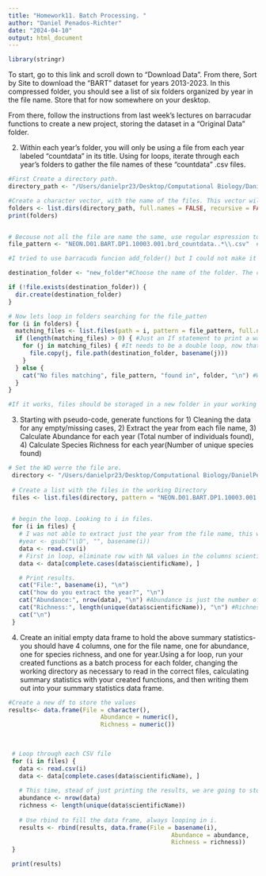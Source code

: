 ```yaml
---
title: "Homework11. Batch Processing. "
author: "Daniel Penados-Richter"
date: "2024-04-10"
output: html_document
---
```


```r
library(stringr)
```
To start, go to this link and scroll down to “Download Data”. From there, Sort by Site to download the “BART” dataset for years 2013-2023. In this compressed folder, you should see a list of six folders organized by year in the file name. Store that for now somewhere on your desktop.

From there, follow the instructions from last week’s lectures on barracudar functions to create a new project, storing the dataset in a “Original Data” folder.

2. Within each year’s folder, you will only be using a file from each year labeled “countdata” in its title. Using for loops, iterate through each year’s folders to gather the file names of these “countdata” .csv files.
```r

#First Create a directory path. 
directory_path <- "/Users/danielpr23/Desktop/Computational Biology/DanielPenadosBio6100/NEON_count-landbird"#Change it to the working directory or were all the folder are. 

#Create a character vector, with the name of the files. This vector will be used, as the search template. 
folders <- list.dirs(directory_path, full.names = FALSE, recursive = FALSE)
print(folders)


# Becouse not all the file are name the same, use regular espression to find them 
file_pattern <- "NEON.D01.BART.DP1.10003.001.brd_countdata..*\\.csv"  # Adjust the pattern as needed

#I tried to use barracuda funcion add_folder() but I could not make it to work, I found this code online on how to use an if statement, basically does the same. If the folder new_folder does not exist, it creates it. New folder could also be a character vector and create multiple folders. 

destination_folder <- "new_folder"#Choose the name of the folder. The code should be clean, and work either name you choose. 

if (!file.exists(destination_folder)) {
  dir.create(destination_folder)
}

# Now lets loop in folders searching for the file_patten
for (i in folders) {
  matching_files <- list.files(path = i, pattern = file_pattern, full.names = TRUE)
  if (length(matching_files) > 0) { #Just an If statement to print a wanning message if the code does not find the file. 
    for (j in matching_files) { #It needs to be a double loop, now that it founds the file, paste it in destination_folder in this case, new_folder. 
      file.copy(j, file.path(destination_folder, basename(j)))
    }
  } else {
    cat("No files matching", file_pattern, "found in", folder, "\n") #Warning message.
  }
}

#If it works, files should be storaged in a new folder in your working directory. 


```


3. Starting with pseudo-code, generate functions for 1) Cleaning the data for any empty/missing cases, 2) Extract the year from each file name, 3) Calculate Abundance for each year (Total number of individuals found), 4) Calculate Species Richness for each year(Number of unique species found)

```r
# Set the WD werre the file are. 
 directory <- "/Users/danielpr23/Desktop/Computational Biology/DanielPenadosBio6100/NEON_count-landbird/new_folder"
 
 # Create a list with the files in the working Directory
 files <- list.files(directory, pattern = "NEON.D01.BART.DP1.10003.001.brd_countdata..*\\.csv$", full.names = TRUE)
 

 # begin the loop. Looking to i in files. 
 for (i in files) {
   # I was not able to extract just the year from the file name, this was the closet i got. Deleting all not numeric values
   #year <- gsub("\\D", "", basename(i))
   data <- read.csv(i)
   # First in loop, eliminate row with NA values in the columns scientificName
   data <- data[complete.cases(data$scientificName), ]

   # Print results. 
   cat("File:", basename(i), "\n")
   cat("how do you extract the year?", "\n")
   cat("Abundance:", nrow(data), "\n") #Abundance is just the number of rows
   cat("Richness:", length(unique(data$scientificName)), "\n") #Richness is the number or unique values in the column scientificName
   cat("\n")
 }


```


4. Create an initial empty data frame to hold the above summary statistics-you should have 4 columns, one for the file name, one for abundance, one for species richness, and one for year.Using a for loop, run your created functions as a batch process for each folder, changing the working directory as necessary to read in the correct files, calculating summary statistics with your created functions, and then writing them out into your summary statistics data frame.

```r
#Create a new df to store the values 
results<- data.frame(File = character(),
                          Abundance = numeric(),
                          Richness = numeric())
                        

 
 # Loop through each CSV file
 for (i in files) {
   data <- read.csv(i)
   data <- data[complete.cases(data$scientificName), ]
   
   # This time, stead of just printing the results, we are going to store them in a new vector 
   abundance <- nrow(data)
   richness <- length(unique(data$scientificName))
   
   # Use rbind to fill the data frame, always looping in i. 
   results <- rbind(results, data.frame(File = basename(i),
                                              Abundance = abundance,
                                              Richness = richness))
 }

 print(results)
```
